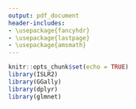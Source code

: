 ```yaml
---
output: pdf_document
header-includes:
- \usepackage{fancyhdr}
- \usepackage{lastpage}
- \usepackage{amsmath}
---
```


```r
knitr::opts_chunk$set(echo = TRUE)
library(ISLR2)
library(GGally)
library(dplyr)
library(glmnet)
```

\fancyfoot[C]{\thepage\ of \pageref{LastPage}}
\newpage
\begin{titlepage}
\begin{center}
\vspace*{1cm}
\large{STAT 6500}\\
\vspace*{2cm}
\line(1,0){400}\\
\huge{\textbf{Statistical Machine Learning}}\\
\vspace*{1cm}
Land Use Cover - EDA\\
\vspace*{1cm}
\normalsize{\textbf{Kendall Byrd - Atitarn Dechasuravanit - Alexys Rodriguez}}\\
\line(1,0){400}
\vfill
\huge{Spring 2022}\\
Wednesday, March 2
\end{center}
\end{titlepage}



```r

```


